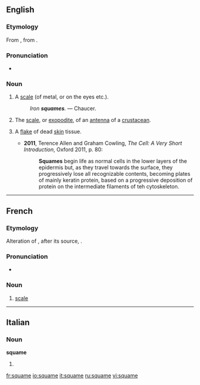 ==English==

===Etymology===
From {{etyl|fro|en}} {{term|esquame|lang=fro}}, from {{etyl|la|en}} {{term|squama|squāma|lang=la}}.

===Pronunciation===
* {{a|UK}} {{IPA|/skweɪm/}}

===Noun===
{{en-noun}}

# {{obsolete}} A [[scale]] (of metal, or on the eyes etc.).
#: ''Iron '''squames'''.'' &mdash; Chaucer.
# {{zoology}} The [[scale]], or [[exopodite]], of an [[antenna]] of a [[crustacean]].
# {{medicine}} A [[flake]] of dead [[skin]] tissue.
#* '''2011''', Terence Allen and Graham Cowling, ''The Cell: A Very Short Introduction'', Oxford 2011, p. 80:
#*: '''Squames''' begin life as normal cells in the lower layers of the epidermis but, as they travel towards the surface, they progressively lose all recognizable contents, becoming plates of mainly keratin protein, based on a progressive deposition of protein on the intermediate filaments of teh cytoskeleton.

----

==French==
===Etymology===
Alteration of {{etyl|fro|fr}} {{term|eschame|lang=fro}}, after its source, {{etyl|la|fr}} {{term|squama|lang=la}}.

===Pronunciation===
*{{IPA|/skwam/|lang=fr}}

===Noun===
{{fr-noun|f}}

# {{context|archaic|_|or|_|literary|lang=fr}} [[scale]]

----

==Italian==

===Noun===
'''squame''' {{f}}

# {{plural of|squama|lang=it}}

[[fr:squame]]
[[io:squame]]
[[it:squame]]
[[ru:squame]]
[[vi:squame]]
